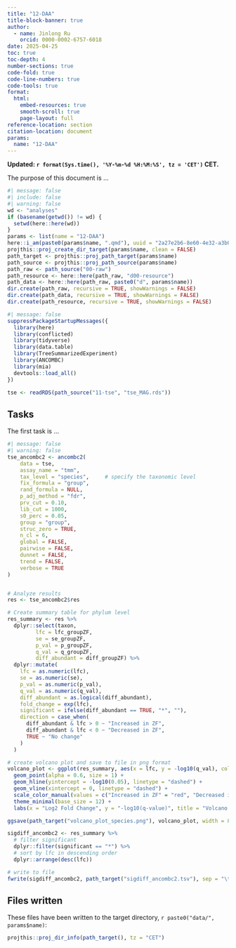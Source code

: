 ```yaml
---
title: "12-DAA"
title-block-banner: true
author:
  - name: Jinlong Ru
    orcid: 0000-0002-6757-6018
date: 2025-04-25
toc: true
toc-depth: 4
number-sections: true
code-fold: true
code-line-numbers: true
code-tools: true
format: 
  html:
    embed-resources: true
    smooth-scroll: true
    page-layout: full
reference-location: section
citation-location: document
params:
  name: "12-DAA"
---
```


**Updated: `r format(Sys.time(), '%Y-%m-%d %H:%M:%S', tz = 'CET')` CET.**

The purpose of this document is ...

```r
#| message: false
#| include: false
#| warning: false
wd <- "analyses"
if (basename(getwd()) != wd) {
  setwd(here::here(wd))
}
params <- list(name = "12-DAA")
here::i_am(paste0(params$name, ".qmd"), uuid = "2a27e2b6-8e60-4e32-a3b0-b8f0bc63860f")
projthis::proj_create_dir_target(params$name, clean = FALSE)
path_target <- projthis::proj_path_target(params$name)
path_source <- projthis::proj_path_source(params$name)
path_raw <- path_source("00-raw")
path_resource <- here::here(path_raw, "d00-resource")
path_data <- here::here(path_raw, paste0("d", params$name))
dir.create(path_raw, recursive = TRUE, showWarnings = FALSE)
dir.create(path_data, recursive = TRUE, showWarnings = FALSE)
dir.create(path_resource, recursive = TRUE, showWarnings = FALSE)
```

```r
#| message: false
suppressPackageStartupMessages({
  library(here)
  library(conflicted)
  library(tidyverse)
  library(data.table)
  library(TreeSummarizedExperiment)
  library(ANCOMBC)
  library(mia)
  devtools::load_all()
})

tse <- readRDS(path_source("11-tse", "tse_MAG.rds"))
```

## Tasks

The first task is ...

```r
#| message: false
#| warning: false
tse_ancombc2 <- ancombc2(
    data = tse,
    assay_name = "tmm",    
    tax_level = "species",     # specify the taxonomic level
    fix_formula = "group",    
    rand_formula = NULL,      
    p_adj_method = "fdr",
    prv_cut = 0.10,          
    lib_cut = 1000,          
    s0_perc = 0.05,          
    group = "group",
    struc_zero = TRUE,       
    n_cl = 6,
    global = FALSE,          
    pairwise = FALSE,        
    dunnet = FALSE,          
    trend = FALSE,           
    verbose = TRUE
)


# Analyze results
res <- tse_ancombc2$res

# Create summary table for phylum level
res_summary <- res %>%
  dplyr::select(taxon, 
         lfc = lfc_groupZF,
         se = se_groupZF,
         p_val = p_groupZF,
         q_val = q_groupZF,
         diff_abundant = diff_groupZF) %>%
  dplyr::mutate(
    lfc = as.numeric(lfc),
    se = as.numeric(se),
    p_val = as.numeric(p_val),
    q_val = as.numeric(q_val),
    diff_abundant = as.logical(diff_abundant),
    fold_change = exp(lfc),
    significant = ifelse(diff_abundant == TRUE, "*", ""),
    direction = case_when(
      diff_abundant & lfc > 0 ~ "Increased in ZF",
      diff_abundant & lfc < 0 ~ "Decreased in ZF",
      TRUE ~ "No change"
    )
  )

# create volcano plot and save to file in png format
volcano_plot <- ggplot(res_summary, aes(x = lfc, y = -log10(q_val), color = direction)) +
  geom_point(alpha = 0.6, size = 1) +
  geom_hline(yintercept = -log10(0.05), linetype = "dashed") +
  geom_vline(xintercept = 0, linetype = "dashed") +
  scale_color_manual(values = c("Increased in ZF" = "red", "Decreased in ZF" = "blue", "No change" = "grey")) +
  theme_minimal(base_size = 12) +
  labs(x = "Log2 Fold Change", y = "-log10(q-value)", title = "Volcano Plot")

ggsave(path_target("volcano_plot_species.png"), volcano_plot, width = 8, height = 6, dpi = 300)
```

```r
sigdiff_ancombc2 <- res_summary %>%
  # filter significant
  dplyr::filter(significant == "*") %>%
  # sort by lfc in descending order
  dplyr::arrange(desc(lfc))

# write to file
fwrite(sigdiff_ancombc2, path_target("sigdiff_ancombc2.tsv"), sep = "\t")
```


## Files written

These files have been written to the target directory, `r paste0("data/", params$name)`:

```r
projthis::proj_dir_info(path_target(), tz = "CET")
```
